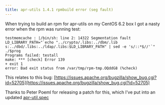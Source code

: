 ```yaml
---
title: apr-utils 1.4.1 rpmbuild error (seg fault)
---
```

When trying to build an rpm for apr-utils on my CentOS 6.2 box I got a nasty error when the rpm was running test:  

```
testmemcache : |/bin/sh: line 2: 14322 Segmentation fault LD_LIBRARY_PATH="`echo "../crypto/.libs:../dbm/.lib s:../dbd/.libs:../ldap/.libs:$LD_LIBRARY_PATH" | sed -e 's/::*$//'`" ./$prog
Programs failed: testall
make: *** [check] Error 139
+ exit 1
error: Bad exit status from /var/tmp/rpm-tmp.OQddG8 (%check)  
```

This relates to this bug: [https://issues.apache.org/bugzilla/show_bug.cgi?id=52705](https://issues.apache.org/bugzilla/show_bug.cgi?id=52705)  

Thanks to Peter Poeml for releasing a patch for this, which I've put into an updated [apr-util.spec](pathname:///downloads/apr-util.spec)  

